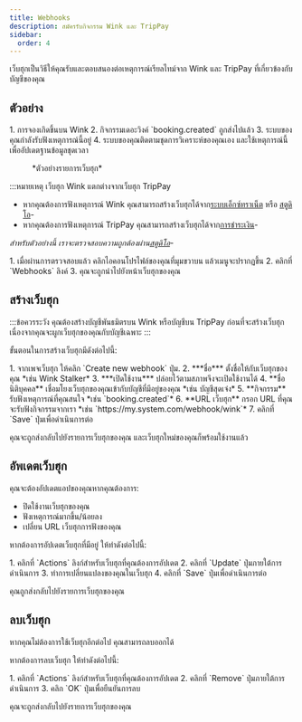 ```yaml
---
title: Webhooks
description: สมัครรับกิจกรรม Wink และ TripPay
sidebar:
  order: 4
---
```


เว็บฮุกเป็นวิธีให้คุณรับและตอบสนองต่อเหตุการณ์เรียลไทม์จาก Wink และ TripPay ที่เกี่ยวข้องกับบัญชีของคุณ

## ตัวอย่าง

<Steps>
  1. การจองเกิดขึ้นบน Wink
  2. กิจกรรมเดอะวิงค์ `booking.created` ถูกส่งไปแล้ว
  3. ระบบของคุณกำลังรับฟังเหตุการณ์นี้อยู่
  4. ระบบของคุณติดตามชุดการวิเคราะห์ของคุณเอง และใช้เหตุการณ์นี้เพื่ออัปเดตฐานข้อมูลชุดเวลา
</Steps>


<figure>
  <CloudinaryImage width="350" height="215" resize="scale" quality="best" alt="ตัวอย่างเว็บฮุก" src="academy/webhook" errorImage="noimage_opaque_nyrtl0.png" />

  <figcaption>*ตัวอย่างรายการเว็บฮุก*</figcaption>
</figure>


:::หมายเหตุ
เว็บฮุก Wink แตกต่างจากเว็บฮุก TripPay

* หากคุณต้องการฟังเหตุการณ์ Wink คุณสามารถสร้างเว็บฮุกได้จาก[ระบบเอ็กซ์ทราเน็ต](https://extranet.wink.travel) หรือ [สตูดิโอ](https://studio.wink.travel)-
* หากคุณต้องการฟังเหตุการณ์ TripPay คุณสามารถสร้างเว็บฮุกได้จาก[การชำระเงิน](https://pay.wink.travel)-

*สำหรับตัวอย่างนี้ เราจะตรวจสอบความถูกต้องผ่าน[สตูดิโอ](https://studio.wink.travel)-*

<Steps>
  1. เมื่อผ่านการตรวจสอบแล้ว คลิกไอคอนโปรไฟล์ของคุณที่มุมขวาบน แล้วเมนูจะปรากฏขึ้น
  2. คลิกที่ `Webhooks` ลิงค์
  3. คุณจะถูกนำไปยังหน้าเว็บฮุกของคุณ
</Steps>


## สร้างเว็บฮุก

:::ข้อควรระวัง
คุณต้องสร้างบัญชีพันธมิตรบน Wink หรือบัญชีบน TripPay ก่อนที่จะสร้างเว็บฮุก เนื่องจากคุณจะผูกเว็บฮุกของคุณกับบัญชีเฉพาะ
:::

ขั้นตอนในการสร้างเว็บฮุกมีดังต่อไปนี้:

<Steps>
  1. จากเพจเว็บฮุก ให้คลิก `Create new webhook` ปุ่ม.
  2. ***ชื่อ*** ตั้งชื่อให้กับเว็บฮุกของคุณ *เช่น Wink Stalker*
  3. ***เปิดใช้งาน*** ปล่อยไว้ตามสภาพจึงจะเปิดใช้งานได้
  4. **ชื่อนิติบุคคล** เชื่อมโยงเว็บฮุกของคุณเข้ากับบัญชีที่มีอยู่ของคุณ *เช่น บัญชีสุดเจ๋ง*
  5. **กิจกรรม** รับฟังเหตุการณ์ที่คุณสนใจ *เช่น `booking.created`*
  6. **URL เว็บฮุก** กรอก URL ที่คุณจะรับฟังกิจกรรมจากเรา *เช่น `https://my.system.com/webhook/wink`*
  7. คลิกที่ `Save` ปุ่มเพื่อดำเนินการต่อ
</Steps>


คุณจะถูกส่งกลับไปยังรายการเว็บฮุกของคุณ และเว็บฮุกใหม่ของคุณก็พร้อมใช้งานแล้ว

## อัพเดตเว็บฮุก

คุณจะต้องอัปเดตแอปของคุณหากคุณต้องการ:

* ปิดใช้งานเว็บฮุกของคุณ
* ฟังเหตุการณ์มากขึ้น/น้อยลง
* เปลี่ยน URL เว็บฮุกการฟังของคุณ

หากต้องการอัปเดตเว็บฮุกที่มีอยู่ ให้ทำดังต่อไปนี้:

<Steps>
  1. คลิกที่ `Actions` ลิงก์สำหรับเว็บฮุกที่คุณต้องการอัปเดต
  2. คลิกที่ `Update` ปุ่มภายใต้การดำเนินการ
  3. ทำการเปลี่ยนแปลงของคุณในเว็บฮุก
  4. คลิกที่ `Save` ปุ่มเพื่อดำเนินการต่อ
</Steps>


คุณถูกส่งกลับไปยังรายการเว็บฮุกของคุณ

## ลบเว็บฮุก

หากคุณไม่ต้องการใช้เว็บฮุกอีกต่อไป คุณสามารถลบออกได้

หากต้องการลบเว็บฮุก ให้ทำดังต่อไปนี้:

<Steps>
  1. คลิกที่ `Actions` ลิงก์สำหรับเว็บฮุกที่คุณต้องการอัปเดต
  2. คลิกที่ `Remove` ปุ่มภายใต้การดำเนินการ
  3. คลิก `OK` ปุ่มเพื่อยืนยันการลบ
</Steps>


คุณจะถูกส่งกลับไปยังรายการเว็บฮุกของคุณ


